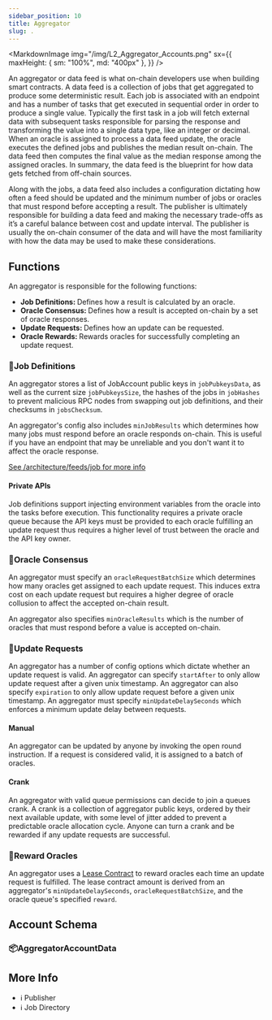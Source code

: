 ```yaml
---
sidebar_position: 10
title: Aggregator
slug: .
---
```






<MarkdownImage
  img="/img/L2_Aggregator_Accounts.png"
  sx={{
    maxHeight: { sm: "100%", md: "400px" },
  }}
/>

An aggregator or data feed is what on-chain developers use when building smart contracts. A data feed is a collection of jobs that get aggregated to produce some deterministic result. Each job is associated with an endpoint and has a number of tasks that get executed in sequential order in order to produce a single value. Typically the first task in a job will fetch external data with subsequent tasks responsible for parsing the response and transforming the value into a single data type, like an integer or decimal. When an oracle is assigned to process a data feed update, the oracle executes the defined jobs and publishes the median result on-chain. The data feed then computes the final value as the median response among the assigned oracles. In summary, the data feed is the blueprint for how data gets fetched from off-chain sources.

Along with the jobs, a data feed also includes a configuration dictating how often a feed should be updated and the minimum number of jobs or oracles that must respond before accepting a result. The publisher is ultimately responsible for building a data feed and making the necessary trade-offs as it’s a careful balance between cost and update interval. The publisher is usually the on-chain consumer of the data and will have the most familiarity with how the data may be used to make these considerations.

## Functions

An aggregator is responsible for the following functions:

- <Link to="#job-definitions">
    <b>Job Definitions: </b>
  </Link>
  Defines how a result is calculated by an oracle.
- <Link to="#oracle-consensus">
    <b>Oracle Consensus: </b>
  </Link>
  Defines how a result is accepted on-chain by a set of oracle responses.
- <Link to="#update-requests">
    <b>Update Requests: </b>
  </Link>
  Defines how an update can be requested.
- <Link to="#update-requests">
    <b>Oracle Rewards: </b>
  </Link>
  Rewards oracles for successfully completing an update request.

### 🚀Job Definitions

An aggregator stores a list of JobAccount public keys in `jobPubkeysData`, as well as the current size `jobPubkeysSize`, the hashes of the jobs in `jobHashes` to prevent malicious RPC nodes from swapping out job definitions, and their checksums in `jobsChecksum`.

An aggregator's config also includes `minJobResults` which determines how many jobs must respond before an oracle responds on-chain. This is useful if you have an endpoint that may be unreliable and you don't want it to affect the oracle response.

[See /architecture/feeds/job for more info](/architecture/feeds/job)

#### Private APIs

Job definitions support injecting environment variables from the oracle into the tasks before execution. This functionality requires a private oracle queue because the API keys must be provided to each oracle fulfilling an update request thus requires a higher level of trust between the oracle and the API key owner.

### 🚀Oracle Consensus

An aggregator must specify an `oracleRequestBatchSize` which determines how many oracles get assigned to each update request. This induces extra cost on each update request but requires a higher degree of oracle collusion to affect the accepted on-chain result.

An aggregator also specifies `minOracleResults` which is the number of oracles that must respond before a value is accepted on-chain.

### 🚀Update Requests

An aggregator has a number of config options which dictate whether an update request is valid. An aggregator can specify `startAfter` to only allow update request after a given unix timestamp. An aggregator can also specify `expiration` to only allow update request before a given unix timestamp. An aggregator must specify `minUpdateDelaySeconds` which enforces a minimum update delay between requests.

#### Manual

An aggregator can be updated by anyone by invoking the open round instruction. If a request is considered valid, it is assigned to a batch of oracles.

#### Crank

An aggregator with valid queue permissions can decide to join a queues crank. A crank is a collection of aggregator public keys, ordered by their next available update, with some level of jitter added to prevent a predictable oracle allocation cycle. Anyone can turn a crank and be rewarded if any update requests are successful.

### 🚀Reward Oracles

An aggregator uses a [Lease Contract](/architecture/feeds/lease) to reward oracles each time an update request is fulfilled. The lease contract amount is derived from an aggregator's `minUpdateDelaySeconds`, `oracleRequestBatchSize`, and the oracle queue's specified `reward`.

## Account Schema

### 📦AggregatorAccountData

<AggregatorAccountData />

## More Info

- <Link className="link__nocolor" to="/publisher">
    ℹ️ Publisher
  </Link>
- <Link className="link__nocolor" to="/feed/directory">
    ℹ️ Job Directory
  </Link>
